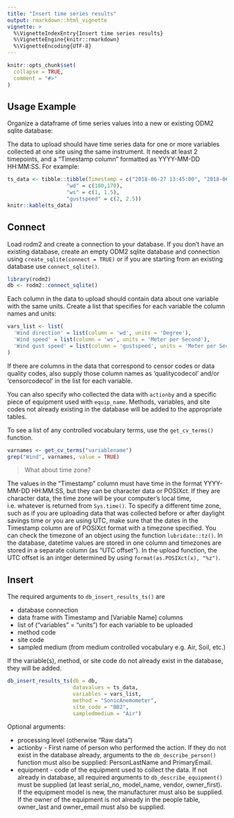 ```yaml
---
title: "Insert time series results"
output: rmarkdown::html_vignette
vignette: >
  %\VignetteIndexEntry{Insert time series results}
  %\VignetteEngine{knitr::rmarkdown}
  %\VignetteEncoding{UTF-8}
---
```


```r
knitr::opts_chunk$set(
  collapse = TRUE,
  comment = "#>"
)
```

## Usage Example

Organize a dataframe of time series values into a new or existing ODM2 sqlite database:

The data to upload should have time series data for one or more variables collected at one site using the same instrument. It needs at least 2 timepoints, and a "Timestamp column" formatted as YYYY-MM-DD HH:MM:SS. For example:

```r
ts_data <- tibble::tibble(Timestamp = c("2018-06-27 13:45:00", "2018-06-27 13:55:00"),
                   "wd" = c(180,170),
                   "ws" = c(1, 1.5), 
                   "gustspeed" = c(2, 2.5))
knitr::kable(ts_data)
```

## Connect

Load rodm2 and create a connection to your database. If you don't have an existing database, create an empty ODM2 sqlite database and connection using `create_sqlite(connect = TRUE)` or if you are starting from an existing database use `connect_sqlite()`. 

```r
library(rodm2)
db <- rodm2::connect_sqlite()
```

Each column in the data to upload should contain data about one variable with the same units. Create a list that specifies for each variable the column names and units:

```r
vars_list <- list(
  'Wind direction' = list(column = 'wd', units = 'Degree'),
  'Wind speed' = list(column = 'ws', units = 'Meter per Second'),
  'Wind gust speed' = list(column = 'gustspeed', units = 'Meter per Second')
)
```

If there are columns in the data that correspond to censor codes or data quality codes, also supply those column names as 'qualitycodecol' and/or 'censorcodecol' in the list for each variable.

You can also specify who collected the data with `actionby` and a specific piece of equipment used with `equip_name`. Methods, variables, and site codes not already existing in the database will be added to the appropriate tables. 

To see a list of any controlled vocabulary terms, use the `get_cv_terms()` function. 

```r
varnames <- get_cv_terms("variablename") 
grep("Wind", varnames, value = TRUE)
```

> What about time zone?

The values in the "Timestamp" column must have time in the format YYYY-MM-DD HH:MM:SS, but they can be character data or POSIXct. If they are character data, the time zone will be your computer's local time, i.e. whatever is returned from `Sys.time()`. To specify a different time zone, such as if you are uploading data that was collected before or after daylight savings time or you are using UTC, make sure that the dates in the Timestamp column are of POSIXct format with a timezone specified. You can check the timezone of an object using the function `lubridate::tz()`. In the database, datetime values are stored in one column and timezones are stored in a separate column (as "UTC offset"). In the upload function, the UTC offset is an intger determined by using `format(as.POSIXct(x), "%z")`. 

## Insert

The required arguments to `db_insert_results_ts()` are

* database connection
* data frame with Timestamp and [Variable Name] columns
* list of ("variables" = "units") for each variable to be uploaded
* method code
* site code
* sampled medium (from medium controlled vocabulary e.g. Air, Soil, etc.)

If the variable(s), method, or site code do not already exist in the database, they will be added. 

```r
db_insert_results_ts(db = db, 
                     datavalues = ts_data,
                     variables = vars_list,
                     method = "SonicAnemometer",
                     site_code = "BB2",
                     sampledmedium = "Air")

```

Optional arguments: 

* processing level (otherwise "Raw data")
* actionby - First name of person who performed the action. If they do not exist in the database already, arguments to the `db_describe_person()` function must also be supplied: PersonLastName and PrimaryEmail.  
* equipment - code of the equipment used to collect the data. If not already in database, all required arguments to `db_describe_equipment()` must be supplied (at least serial_no, model_name, vendor, owner_first). If the equipment model is new, the manufacturer must also be supplied. If the owner of the equipment is not already in the people table, owner_last and owner_email must also be supplied. 

